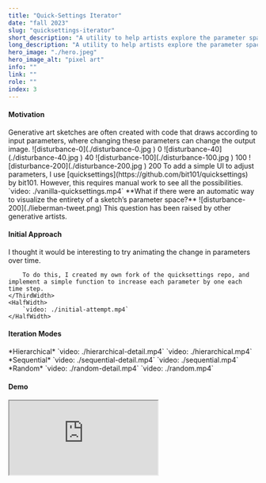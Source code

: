 ```yaml
---
title: "Quick-Settings Iterator"
date: "fall 2023"
slug: "quicksettings-iterator"
short_description: "A utility to help artists explore the parameter spaces of their sketches."
long_description: "A utility to help artists explore the parameter spaces of their sketches."
hero_image: "./hero.jpeg"
hero_image_alt: "pixel art"
info: ""
link: ""
role: ""
index: 3
---
```


#### Motivation
<FlexContainer>
    <ThirdWidth>
        Generative art sketches are often created with code that draws according to input parameters, where changing these parameters can change the output image.
    </ThirdWidth>
    <HalfWidth>
        <FlexContainer>
            <HalfWidth>
                ![disturbance-0](./disturbance-0.jpg )
                <Caption>0</Caption>
            </HalfWidth>
            <HalfWidth>
                ![disturbance-40](./disturbance-40.jpg )
                <Caption>40</Caption>
            </HalfWidth>
            <HalfWidth>
                ![disturbance-100](./disturbance-100.jpg )
                <Caption>100</Caption>
            </HalfWidth>
            <HalfWidth>
                ![disturbance-200](./disturbance-200.jpg )
                <Caption>200</Caption>
            </HalfWidth>
        </FlexContainer>
    </HalfWidth>
</FlexContainer>
<FlexContainer>
    <ThirdWidth>
        To add a simple UI to adjust parameters, I use [quicksettings](https://github.com/bit101/quicksettings) by bit101.
        However, this requires manual work to see all the possibilities.
    </ThirdWidth>
    <HalfWidth>
        `video: ./vanilla-quicksettings.mp4`
    </HalfWidth>
</FlexContainer>
<FlexContainer>
    <ThirdWidth>
        **What if there were an automatic way to visualize the entirety of a sketch’s parameter space?**
    </ThirdWidth>
    <HalfWidth>
        ![disturbance-200](./lieberman-tweet.png)
        <Caption>This question has been raised by other generative artists.</Caption>
    </HalfWidth>
</FlexContainer>

#### Initial Approach
<FlexContainer>
    <ThirdWidth>
        I thought it would be interesting to try animating the change in parameters over time.

        To do this, I created my own fork of the quicksettings repo, and implement a simple function to increase each parameter by one each time step.
    </ThirdWidth>
    <HalfWidth>
        `video: ./initial-attempt.mp4`
    </HalfWidth>
</FlexContainer>

#### Iteration Modes
<FlexContainer>
    <ThirdWidth>
        *Hierarchical*
    </ThirdWidth>
    <HalfWidth>
        <ThirdWidth>
            `video: ./hierarchical-detail.mp4`
        </ThirdWidth>
    </HalfWidth>
</FlexContainer>
<FlexContainer>
    <HalfWidth>
        `video: ./hierarchical.mp4`
    </HalfWidth>
</FlexContainer>

<FlexContainer>
    <ThirdWidth>
        *Sequential*
    </ThirdWidth>
    <HalfWidth>
        <ThirdWidth>
            `video: ./sequential-detail.mp4`
        </ThirdWidth>
    </HalfWidth>
</FlexContainer>
<FlexContainer>
    <HalfWidth>
        `video: ./sequential.mp4`
    </HalfWidth>
</FlexContainer>

<FlexContainer>
    <ThirdWidth>
        *Random*
    </ThirdWidth>
    <HalfWidth>
        <ThirdWidth>
            `video: ./random-detail.mp4`
        </ThirdWidth>
    </HalfWidth>
</FlexContainer>
<FlexContainer>
    <HalfWidth>
        `video: ./random.mp4`
    </HalfWidth>
</FlexContainer>

#### Demo
<iframe src="https://sketchbook.kieran.lol/quicksettings_demo.html" style={{width: "100%", height: "800px"}}></iframe>
